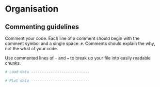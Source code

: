 # Organisation {#style-org}

## Commenting guidelines

Comment your code. Each line of a comment should begin with the comment symbol and a single space: `# `. Comments should explain the why, not the what of your code. \index{comments}

Use commented lines of `-` and `=` to break up your file into easily readable chunks.

```r
# Load data ---------------------------

# Plot data ---------------------------
```
